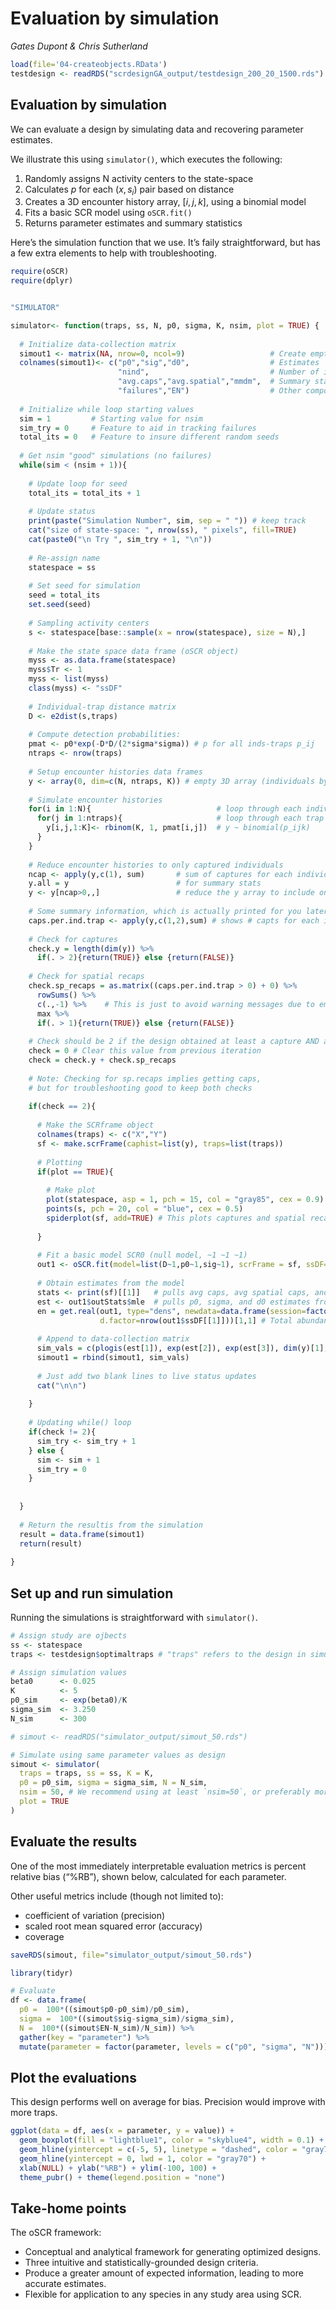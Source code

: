 # Evaluation by simulation {#evaluate}

*Gates Dupont & Chris Sutherland*

```r
load(file='04-createobjects.RData')
testdesign <- readRDS("scrdesignGA_output/testdesign_200_20_1500.rds")
```

## Evaluation by simulation

We can evaluate a design by simulating data and recovering parameter estimates.

We illustrate this using `simulator()`, which executes the following:

1. Randomly assigns N activity centers to the state-space
2. Calculates $p$ for each $(x, s_i)$ pair based on distance
3. Creates a 3D encounter history array, $[i,j,k]$, using a binomial model
4. Fits a basic SCR model using `oSCR.fit()`
5. Returns parameter estimates and summary statistics

Here's the simulation function that we use. It's faily straightforward, but has a few extra elements to help with troubleshooting. 

```r

require(oSCR)
require(dplyr)


"SIMULATOR"

simulator<- function(traps, ss, N, p0, sigma, K, nsim, plot = TRUE) {
  
  # Initialize data-collection matrix
  simout1 <- matrix(NA, nrow=0, ncol=9)                   # Create empty matrix for output
  colnames(simout1)<- c("p0","sig","d0",                  # Estimates
                        "nind",                           # Number of individuals (length of first dimmension of y)
                        "avg.caps","avg.spatial","mmdm",  # Summary stats from oSCR (possibly different definitions)
                        "failures","EN")                  # Other components
  
  # Initialize while loop starting values
  sim = 1         # Starting value for nsim
  sim_try = 0     # Feature to aid in tracking failures
  total_its = 0   # Feature to insure different random seeds
  
  # Get nsim "good" simulations (no failures)
  while(sim < (nsim + 1)){
    
    # Update loop for seed
    total_its = total_its + 1
    
    # Update status
    print(paste("Simulation Number", sim, sep = " ")) # keep track
    cat("size of state-space: ", nrow(ss), " pixels", fill=TRUE)
    cat(paste0("\n Try ", sim_try + 1, "\n"))
    
    # Re-assign name
    statespace = ss
    
    # Set seed for simulation
    seed = total_its
    set.seed(seed)
    
    # Sampling activity centers
    s <- statespace[base::sample(x = nrow(statespace), size = N),]
    
    # Make the state space data frame (oSCR object)
    myss <- as.data.frame(statespace)
    myss$Tr <- 1
    myss <- list(myss)
    class(myss) <- "ssDF"
    
    # Individual-trap distance matrix
    D <- e2dist(s,traps)
    
    # Compute detection probabilities:
    pmat <- p0*exp(-D*D/(2*sigma*sigma)) # p for all inds-traps p_ij
    ntraps <- nrow(traps)
    
    # Setup encounter histories data frames
    y <- array(0, dim=c(N, ntraps, K)) # empty 3D array (individuals by traps by sampling occasion)
    
    # Simulate encounter histories
    for(i in 1:N){                            # loop through each individual/activity center
      for(j in 1:ntraps){                     # loop through each trap
        y[i,j,1:K]<- rbinom(K, 1, pmat[i,j])  # y ~ binomial(p_ijk)
      }
    }
    
    # Reduce encounter histories to only captured individuals
    ncap <- apply(y,c(1), sum)       # sum of captures for each individual
    y.all = y                        # for summary stats
    y <- y[ncap>0,,]                 # reduce the y array to include only captured individuals
    
    # Some summary information, which is actually printed for you later with "print(scrFrame)"
    caps.per.ind.trap <- apply(y,c(1,2),sum) # shows # capts for each indvidual across all traps
    
    # Check for captures
    check.y = length(dim(y)) %>%
      if(. > 2){return(TRUE)} else {return(FALSE)}
    
    # Check for spatial recaps
    check.sp_recaps = as.matrix((caps.per.ind.trap > 0) + 0) %>%
      rowSums() %>%
      c(.,-1) %>%    # This is just to avoid warning messages due to empty lists
      max %>%
      if(. > 1){return(TRUE)} else {return(FALSE)}
    
    # Check should be 2 if the design obtained at least a capture AND a spatial recapture
    check = 0 # Clear this value from previous iteration
    check = check.y + check.sp_recaps
    
    # Note: Checking for sp.recaps implies getting caps, 
    # but for troubleshooting good to keep both checks
    
    if(check == 2){
      
      # Make the SCRframe object
      colnames(traps) <- c("X","Y")
      sf <- make.scrFrame(caphist=list(y), traps=list(traps))
      
      # Plotting
      if(plot == TRUE){
        
        # Make plot
        plot(statespace, asp = 1, pch = 15, col = "gray85", cex = 0.9)
        points(s, pch = 20, col = "blue", cex = 0.5)
        spiderplot(sf, add=TRUE) # This plots captures and spatial recaptures between traps
        
      }
      
      # Fit a basic model SCR0 (null model, ~1 ~1 ~1)
      out1 <- oSCR.fit(model=list(D~1,p0~1,sig~1), scrFrame = sf, ssDF=myss, trimS = 4*sigma)
      
      # Obtain estimates from the model
      stats <- print(sf)[[1]]   # pulls avg caps, avg spatial caps, and mmdm
      est <- out1$outStats$mle  # pulls p0, sigma, and d0 estimates from the model
      en = get.real(out1, type="dens", newdata=data.frame(session=factor(1)),
                    d.factor=nrow(out1$ssDF[[1]]))[1,1] # Total abundance
      
      # Append to data-collection matrix
      sim_vals = c(plogis(est[1]), exp(est[2]), exp(est[3]), dim(y)[1], stats, sim_try, en)
      simout1 = rbind(simout1, sim_vals)
      
      # Just add two blank lines to live status updates
      cat("\n\n")
      
    }
    
    # Updating while() loop
    if(check != 2){
      sim_try <- sim_try + 1
    } else {
      sim <- sim + 1
      sim_try = 0
    }
    
    
  }
  
  # Return the resultis from the simulation
  result = data.frame(simout1)
  return(result)
  
}

```


## Set up and run simulation

Running the simulations is straightforward with `simulator()`. 

```r
# Assign study are ojbects
ss <- statespace
traps <- testdesign$optimaltraps # "traps" refers to the design in simulator()

# Assign simulation values
beta0      <- 0.025
K          <- 5
p0_sim     <- exp(beta0)/K
sigma_sim  <- 3.250
N_sim      <- 300
```

```r
# simout <- readRDS("simulator_output/simout_50.rds")
```

```r
# Simulate using same parameter values as design
simout <- simulator(
  traps = traps, ss = ss, K = K, 
  p0 = p0_sim, sigma = sigma_sim, N = N_sim, 
  nsim = 50, # We recommend using at least `nsim=50`, or preferably more.
  plot = TRUE
)

```


## Evaluate the results

One of the most immediately interpretable evaluation metrics is percent relative bias ("%RB"), shown below, calculated for each parameter.

Other useful metrics include (though not limited to): 

- coefficient of variation (precision)
- scaled root mean squared error (accuracy)
- coverage

```r
saveRDS(simout, file="simulator_output/simout_50.rds")
```

```r
library(tidyr)

# Evaluate
df <- data.frame(
  p0 =  100*((simout$p0-p0_sim)/p0_sim),
  sigma =  100*((simout$sig-sigma_sim)/sigma_sim),
  N =  100*((simout$EN-N_sim)/N_sim)) %>%
  gather(key = "parameter") %>%
  mutate(parameter = factor(parameter, levels = c("p0", "sigma", "N")))

```


## Plot the evaluations

\footnotesize This design performs well on average for bias. Precision would improve with more traps.

```r
ggplot(data = df, aes(x = parameter, y = value)) +
  geom_boxplot(fill = "lightblue1", color = "skyblue4", width = 0.1) + 
  geom_hline(yintercept = c(-5, 5), linetype = "dashed", color = "gray70") +
  geom_hline(yintercept = 0, lwd = 1, color = "gray70") +
  xlab(NULL) + ylab("%RB") + ylim(-100, 100) +
  theme_pubr() + theme(legend.position = "none")
```


## Take-home points

The oSCR framework:

- Conceptual and analytical framework for generating optimized designs.
- Three intuitive and statistically-grounded design criteria.
- Produce a greater amount of expected information, leading to more accurate estimates.
- Flexible for application to any species in any study area using SCR.
